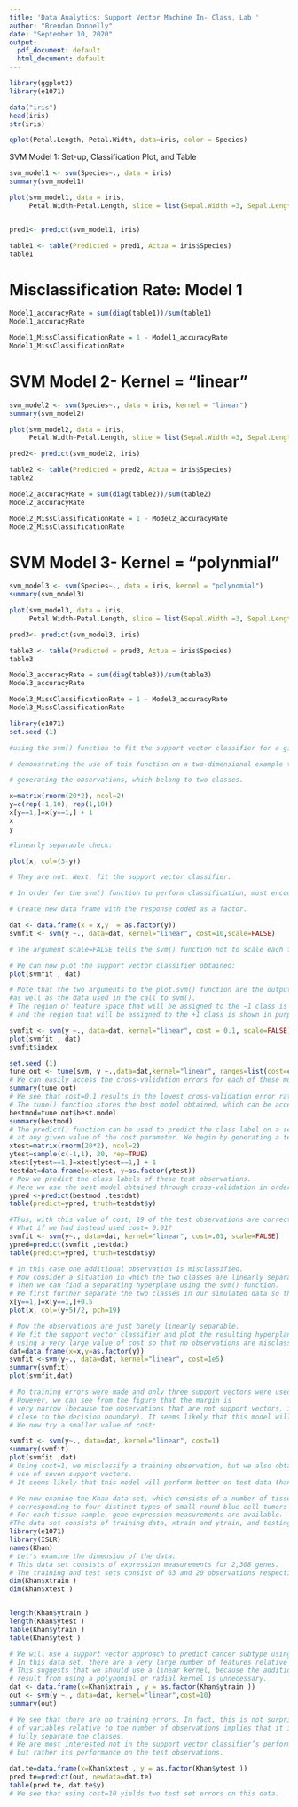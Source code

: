 ---
title: 'Data Analytics: Support Vector Machine In- Class, Lab '
author: "Brendan Donnelly"
date: "September 10, 2020"
output:
  pdf_document: default
  html_document: default
---

```{r}
library(ggplot2)
library(e1071)

data("iris")
head(iris)
str(iris)

qplot(Petal.Length, Petal.Width, data=iris, color = Species)
```

SVM Model 1: Set-up, Classification Plot, and Table

```{r sv}
svm_model1 <- svm(Species~., data = iris)
summary(svm_model1)

plot(svm_model1, data = iris, 
     Petal.Width~Petal.Length, slice = list(Sepal.Width =3, Sepal.Length =4))


pred1<- predict(svm_model1, iris)

table1 <- table(Predicted = pred1, Actua = iris$Species)
table1
```

# Misclassification Rate: Model 1
```{r rate}
Model1_accuracyRate = sum(diag(table1))/sum(table1)
Model1_accuracyRate

Model1_MissClassificationRate = 1 - Model1_accuracyRate
Model1_MissClassificationRate
```

# SVM Model 2- Kernel = "linear"
```{r svm2}
svm_model2 <- svm(Species~., data = iris, kernel = "linear")
summary(svm_model2)

plot(svm_model2, data = iris, 
     Petal.Width~Petal.Length, slice = list(Sepal.Width =3, Sepal.Length =4))

pred2<- predict(svm_model2, iris)

table2 <- table(Predicted = pred2, Actua = iris$Species)
table2
```



```{r rate2}
Model2_accuracyRate = sum(diag(table2))/sum(table2)
Model2_accuracyRate

Model2_MissClassificationRate = 1 - Model2_accuracyRate
Model2_MissClassificationRate
```



# SVM Model 3- Kernel = "polynmial"
```{r svm3}
svm_model3 <- svm(Species~., data = iris, kernel = "polynomial")
summary(svm_model3)

plot(svm_model3, data = iris, 
     Petal.Width~Petal.Length, slice = list(Sepal.Width =3, Sepal.Length =4))

pred3<- predict(svm_model3, iris)

table3 <- table(Predicted = pred3, Actua = iris$Species)
table3
```


```{r rate2}
Model3_accuracyRate = sum(diag(table3))/sum(table3)
Model3_accuracyRate

Model3_MissClassificationRate = 1 - Model3_accuracyRate
Model3_MissClassificationRate
```

```{r}


library(e1071)
set.seed (1)

#using the svm() function to fit the support vector classifier for a given value of the cost parameter.

# demonstrating the use of this function on a two-dimensional example to plot the resulting decision boundary.

# generating the observations, which belong to two classes.

x=matrix(rnorm(20*2), ncol=2)
y=c(rep(-1,10), rep(1,10))
x[y==1,]=x[y==1,] + 1
x
y

#linearly separable check:

plot(x, col=(3-y))

# They are not. Next, fit the support vector classifier. 

# In order for the svm() function to perform classification, must encode the response as a factor variable.

# Create new data frame with the response coded as a factor.

dat <- data.frame(x = x,y  = as.factor(y))
svmfit <- svm(y ~., data=dat, kernel="linear", cost=10,scale=FALSE)

# The argument scale=FALSE tells the svm() function not to scale each feature to have mean zero or standard deviation one: depending on the application, one might prefer to use scale=TRUE.

# We can now plot the support vector classifier obtained:
plot(svmfit , dat)

# Note that the two arguments to the plot.svm() function are the output of the call to svm(), 
#as well as the data used in the call to svm(). 
# The region of feature space that will be assigned to the −1 class is shown in light blue, 
# and the region that will be assigned to the +1 class is shown in purple
```

```{r}
svmfit <- svm(y ~., data=dat, kernel="linear", cost = 0.1, scale=FALSE)
plot(svmfit , dat)
svmfit$index
```

```{r}
set.seed (1)
tune.out <- tune(svm, y ~.,data=dat,kernel="linear", ranges=list(cost=c(0.001, 0.01, 0.1, 1,5,10,100)))
# We can easily access the cross-validation errors for each of these models using the summary() command:
summary(tune.out)
# We see that cost=0.1 results in the lowest cross-validation error rate.
# The tune() function stores the best model obtained, which can be accessed as follows:
bestmod=tune.out$best.model 
summary(bestmod)
# The predict() function can be used to predict the class label on a set of test observations,
# at any given value of the cost parameter. We begin by generating a test data set.
xtest=matrix(rnorm(20*2), ncol=2)
ytest=sample(c(-1,1), 20, rep=TRUE)
xtest[ytest==1,]=xtest[ytest==1,] + 1
testdat=data.frame(x=xtest, y=as.factor(ytest))
# Now we predict the class labels of these test observations. 
# Here we use the best model obtained through cross-validation in order to make predictions.
ypred <-predict(bestmod ,testdat)
table(predict=ypred, truth=testdat$y)

#Thus, with this value of cost, 19 of the test observations are correctly classified. 
# What if we had instead used cost= 0.01? 
svmfit <- svm(y~., data=dat, kernel="linear", cost=.01, scale=FALSE)
ypred=predict(svmfit ,testdat)
table(predict=ypred, truth=testdat$y)

# In this case one additional observation is misclassified.
# Now consider a situation in which the two classes are linearly separable.
# Then we can find a separating hyperplane using the svm() function. 
# We first further separate the two classes in our simulated data so that they are linearly separable:
x[y==1,]=x[y==1,]+0.5
plot(x, col=(y+5)/2, pch=19)

```


```{r}
# Now the observations are just barely linearly separable.
# We fit the support vector classifier and plot the resulting hyperplane,  
# using a very large value of cost so that no observations are misclassified.
dat=data.frame(x=x,y=as.factor(y))
svmfit <-svm(y~., data=dat, kernel="linear", cost=1e5)
summary(svmfit)
plot(svmfit,dat)

# No training errors were made and only three support vectors were used.
# However, we can see from the figure that the margin is
# very narrow (because the observations that are not support vectors, indicated as circles, are very 
# close to the decision boundary). It seems likely that this model will perform poorly on test data. 
# We now try a smaller value of cost:

svmfit <- svm(y~., data=dat, kernel="linear", cost=1)
summary(svmfit)
plot(svmfit ,dat)
# Using cost=1, we misclassify a training observation, but we also obtain a much wider margin and make 
# use of seven support vectors. 
# It seems likely that this model will perform better on test data than the model with cost=1e5.

```

```{r}
# We now examine the Khan data set, which consists of a number of tissue samples 
# corresponding to four distinct types of small round blue cell tumors
# For each tissue sample, gene expression measurements are available. 
#The data set consists of training data, xtrain and ytrain, and testing data, xtest and ytest.
library(e1071)
library(ISLR)
names(Khan)
# Let's examine the dimension of the data:
# This data set consists of expression measurements for 2,308 genes.
# The training and test sets consist of 63 and 20 observations respectively
dim(Khan$xtrain )
dim(Khan$xtest )


length(Khan$ytrain )
length(Khan$ytest )
table(Khan$ytrain )
table(Khan$ytest )

# We will use a support vector approach to predict cancer subtype using gene expression measurements.
# In this data set, there are a very large number of features relative to the number of observations.
# This suggests that we should use a linear kernel, because the additional flexibility that will 
# result from using a polynomial or radial kernel is unnecessary.
dat <- data.frame(x=Khan$xtrain , y = as.factor(Khan$ytrain ))
out <- svm(y ~., data=dat, kernel="linear",cost=10)
summary(out)

# We see that there are no training errors. In fact, this is not surprising, because the large number 
# of variables relative to the number of observations implies that it is easy to find hyperplanes that 
# fully separate the classes. 
# We are most interested not in the support vector classifier’s performance on the training observations, 
# but rather its performance on the test observations.

dat.te=data.frame(x=Khan$xtest , y = as.factor(Khan$ytest ))
pred.te=predict(out, newdata=dat.te)
table(pred.te, dat.te$y)
# We see that using cost=10 yields two test set errors on this data.

```
